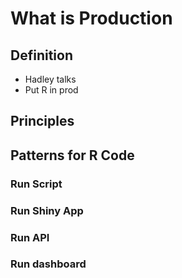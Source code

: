 # What is Production   

## Definition    

- Hadley talks  
- Put R in prod  

## Principles  

## Patterns for R Code  

### Run Script  

### Run Shiny App  

### Run API   

### Run dashboard  
